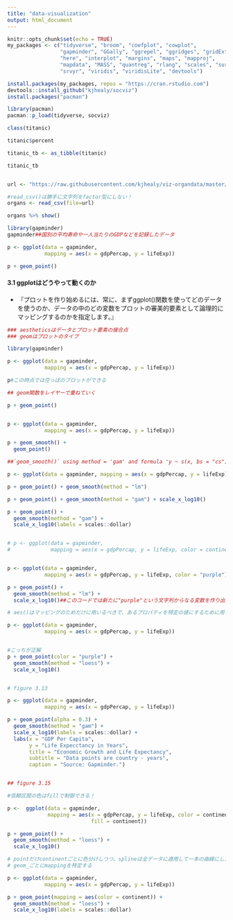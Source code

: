 ```yaml
---
title: "data-visualization"
output: html_document
---
```


```r
knitr::opts_chunk$set(echo = TRUE)
my_packages <- c("tidyverse", "broom", "coefplot", "cowplot", 
                 "gapminder", "GGally", "ggrepel", "ggridges", "gridExtra", 
                 "here", "interplot", "margins", "maps", "mapproj", 
                 "mapdata", "MASS", "quantreg", "rlang", "scales", "survey", 
                 "srvyr", "viridis", "viridisLite", "devtools")

install.packages(my_packages, repos = "https://cran.rstudio.com")
devtools::install_github("kjhealy/socviz")
install.packages("pacman")

```

```r

library(pacman)
pacman::p_load(tidyverse, socviz)


```

```r

class(titanic)

titanic$percent

titanic_tb <- as_tibble(titanic)

titanic_tb



```

```r

url <- "https://raw.githubusercontent.com/kjhealy/viz-organdata/master/organdonation.csv"

#read_csv()は勝手に文字列をfactor型にしない！
organs <- read_csv(file=url)

organs %>% show()


```

```r

library(gapminder)
gapminder##国別の平均寿命や一人当たりのGDPなどを記録したデータ

p <- ggplot(data = gapminder,
            mapping = aes(x = gdpPercap, y = lifeExp))

p + geom_point()


```

#### 3.1 ggplotはどうやって動くのか

-   『プロットを作り始めるには、常に、まずggplot()関数を使ってどのデータを使うのか、データの中のどの変数をプロットの審美的要素として論理的にマッピングするのかを指定します。』

```r

### aestheticsはデータとプロット要素の接合点
### geomはプロットのタイプ

library(gapminder)

p <- ggplot(data = gapminder,
            mapping = aes(x = gdpPercap, y = lifeExp))

p#この時点では空っぽのプロットができる

## geom関数をレイヤーで重ねていく

p + geom_point()



```

```r

p <- ggplot(data = gapminder,
            mapping = aes(x = gdpPercap, y = lifeExp))

p + geom_smooth() +
  geom_point()

##`geom_smooth()` using method = 'gam' and formula 'y ~ s(x, bs = "cs")'は、一般化加法モデルを用いて平滑化曲線を作ったことを示している

p <- ggplot(data = gapminder, mapping = aes(x = gdpPercap, y = lifeExp))

p + geom_point() + geom_smooth(method = "lm")

p + geom_point() + geom_smooth(method = "gam") + scale_x_log10()

p + geom_point() + 
  geom_smooth(method = "gam") + 
  scale_x_log10(labels = scales::dollar)



```

```r

# p <- ggplot(data = gapminder,
#             mapping = aes(x = gdpPercap, y = lifeExp, color = continent))


p <- ggplot(data = gapminder, 
            mapping = aes(x = gdpPercap, y = lifeExp, color = "purple"))

p + geom_point() + 
  geom_smooth(method = "lm") + 
  scale_x_log10()##このコードでは新たに"purple"という文字列からなる変数を作り出している（リサイクル規則によってベクトルが作られている）

# aes()はマッピングのためだけに用いるべきで、あるプロパティを特定の値にするために用いてはいけない。それはgeom_関数の中で行うべき

p <- ggplot(data = gapminder,
            mapping = aes(x = gdpPercap, y = lifeExp))


#こっちが正解
p + geom_point(color = "purple") +
  geom_smooth(method = "loess") + 
  scale_x_log10()


# figure 3.13

p <- ggplot(data = gapminder,
            mapping = aes(x = gdpPercap, y = lifeExp))

p + geom_point(alpha = 0.3) + 
  geom_smooth(method = "gam") + 
  scale_x_log10(labels = scales::dollar) +
  labs(x = "GDP Per Capita",
       y = "Life Expecctancy in Years",
       title = "Economic Growth and Life Expectancy",
       subtitle = "Data points are country - years",
       caption = "Source: Gapminder.") 


## figure 3.15

#信頼区間の色はfillで制御できる！

p <-  ggplot(data = gapminder,
             mapping = aes(x = gdpPercap, y = lifeExp, color = continent,
                           fill = continent))

p + geom_point() + 
  geom_smooth(method = "loess") + 
  scale_x_log10()


```

```{r　3.16}


# pointだけcontinentごとに色分けしつつ、splineは全データに適用して一本の曲線にしたいとき
# geom_ごとにmappingを特定する

p <- ggplot(data = gapminder,
            mapping = aes(x = gdpPercap, y = lifeExp)) 

p + geom_point(mapping = aes(color = continent)) + 
  geom_smooth(method = "loess") + 
  scale_x_log10(labels = scales::dollar)



```
